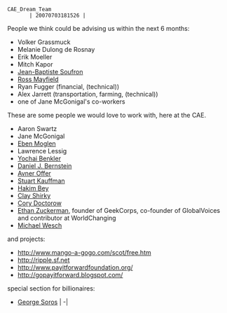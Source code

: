  CAE_Dream_Team                                                               | 20070703181526 | {{cae}}

People we think could be advising us within the next 6 months:

* Volker Grassmuck
* Melanie Dulong de Rosnay
* Erik Moeller
* Mitch Kapor
* [http://meta.wikimedia.org/wiki/User:Soufron Jean-Baptiste Soufron]
* [http://ross.typepad.com/ Ross Mayfield]
* Ryan Fugger (financial, (technical))
* Alex Jarrett (transportation, farming, (technical))
* one of Jane McGonigal's co-workers

These are some people we would love to work with, here at the CAE.

* Aaron Swartz
* Jane McGonigal
* [[:wikipedia:Eben Moglen|Eben Moglen]]
* Lawrence Lessig
* [http://www.benkler.org Yochai Benkler]
* [[:wikipedia:Daniel J. Bernstein|Daniel J. Bernstein]]
* [[:wikipedia:Avner Offer|Avner Offer]]
* [[:wikipedia:Stuart Kauffman|Stuart Kauffman]]
* [[:wikipedia:Hakim Bey|Hakim Bey]]
* [[:wikipedia:Clay Shirky|Clay Shirky]]
* [[:wikipedia:Cory Doctorow|Cory Doctorow]]
* [[:wikipedia:Ethan Zuckerman|Ethan Zuckerman]], founder of GeekCorps, co-founder of GlobalVoices and contributor at WorldChanging 
* [http://www.youtube.com/watch?v=6gmP4nk0EOE Michael Wesch]

and projects:
* http://www.mango-a-gogo.com/scot/free.htm
* http://ripple.sf.net
* http://www.payitforwardfoundation.org/
* http://gopayitforward.blogspot.com/

special section for billionaires:

* [[:wikipedia:George Soros|George Soros]] | -|
